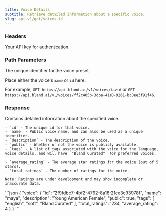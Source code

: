 ```yaml
---
title: Voice Details
subtitle: Retrieve detailed information about a specific voice.
slug: api-v1/get/voices-id
---
```



### Headers

<ParamField header="authorization" type="string" required>
  Your API key for authentication.
</ParamField>

### Path Parameters

<ParamField path="id" type="string" required>
  The unique identifier for the voice preset.

  Place either the voice's `name` or `id` here.

  For example, `GET https://api.bland.ai/v1/voices/david` or `GET https://api.bland.ai/v1/voices/ff2c405b-3dba-41e0-9261-bc8ee3f91f46`.
</ParamField>

### Response

<ResponseField type="object" name="voice">
    Contains detailed information about the specified voice.
    
    - `id` - The unique id for that voice.
    - `name` - Public voice name, and can also be used as a unique identifier.
    - `description` - The description of the voice.
    - `public` - Whether or not the voice is publicly available.
    - `tags` - A list of tags associated with the voice for the language, voice details, and will have `"Bland Curated"` for preferred voices.

    - `average_rating` - The average star ratings for the voice (out of 5 stars).
    - `total_ratings` - The number of ratings for the voice.

    Note: Ratings are under development and may show incomplete or inaccurate data.
</ResponseField>

<ResponseExample>
```json
{
    "voice": {
        "id": "2f9fdbc7-4bf2-4792-8a18-21ce3c93978f",
        "name": "maya",
        "description": "Young American Female",
        "public": true,
        "tags": [
            "english",
            "soft",
            "Bland Curated"
        ],
        "total_ratings": 1234,
        "average_rating": 4
    }
}
```
</ResponseExample>







